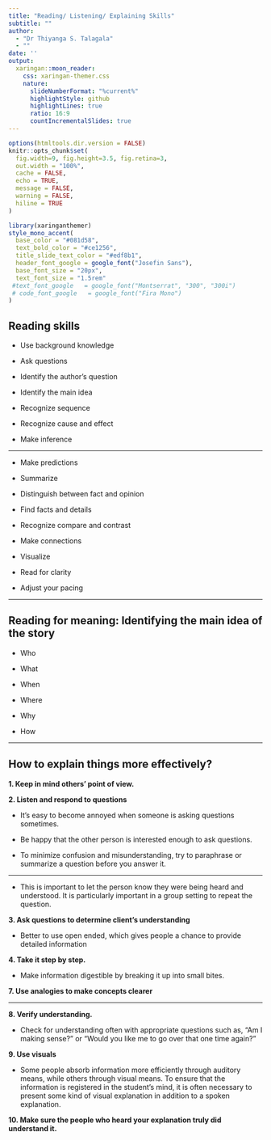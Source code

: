 ```yaml
---
title: "Reading/ Listening/ Explaining Skills"
subtitle: ""  
author: 
  - "Dr Thiyanga S. Talagala"
  - ""
date: ''
output:
  xaringan::moon_reader:
    css: xaringan-themer.css
    nature:
      slideNumberFormat: "%current%"
      highlightStyle: github
      highlightLines: true
      ratio: 16:9
      countIncrementalSlides: true
---
```


```r
options(htmltools.dir.version = FALSE)
knitr::opts_chunk$set(
  fig.width=9, fig.height=3.5, fig.retina=3,
  out.width = "100%",
  cache = FALSE,
  echo = TRUE,
  message = FALSE, 
  warning = FALSE,
  hiline = TRUE
)
```

```r
library(xaringanthemer)
style_mono_accent(
  base_color = "#081d58",
  text_bold_color = "#ce1256",
  title_slide_text_color = "#edf8b1",
  header_font_google = google_font("Josefin Sans"),
  base_font_size = "20px",
  text_font_size = "1.5rem"
 #text_font_google   = google_font("Montserrat", "300", "300i")
 # code_font_google   = google_font("Fira Mono")
)
```

## Reading skills

- Use background knowledge

- Ask questions

- Identify the author's question

- Identify the main idea

- Recognize sequence

- Recognize cause and effect

- Make inference





---

- Make predictions

- Summarize

- Distinguish between fact and opinion

- Find facts and details

- Recognize compare and contrast

- Make connections

- Visualize

- Read for clarity

- Adjust your pacing


---

## Reading for meaning: Identifying the main idea of the story

- Who

- What

- When 

- Where

- Why

- How

---

## How to explain things more effectively?

**1. Keep in mind others’ point of view.**

**2. Listen and respond to questions**

-  It’s easy to become annoyed when someone is asking questions sometimes.

-  Be happy that the other person is
interested enough to ask questions. 

- To minimize confusion and misunderstanding, try to paraphrase or summarize a question before you answer it.

---

- This is important to let the person know they were being
heard and understood. It is particularly important in a group setting to repeat the question.


**3. Ask questions to determine client’s understanding**

- Better to use open ended, which gives people a chance to provide detailed information

**4.  Take it step by step.**

- Make information digestible by breaking it up into small bites.

**7. Use analogies to make concepts clearer**

---

**8. Verify understanding.** 

- Check for understanding often with appropriate questions such as, "Am I
making sense?" or "Would you like me to go over that one time again?"

**9. Use visuals**

- Some people absorb information more efficiently through auditory means, while others through visual means. To ensure that the information is registered in the student's mind, it is often necessary to present some kind of visual explanation in addition to a spoken explanation.

**10. Make sure the people who heard your explanation
truly did understand it.**

